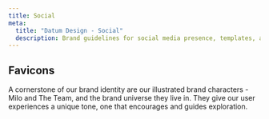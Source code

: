 ```yaml
---
title: Social
meta:
  title: "Datum Design - Social"
  description: Brand guidelines for social media presence, templates, and content creation.
---
```



## Favicons

A cornerstone of our brand identity are our illustrated brand characters - Milo and The Team, and the brand universe they live in. They give our user experiences a unique tone, one that encourages and guides exploration.
